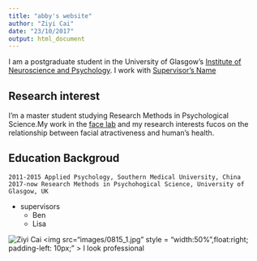 ```yaml
---
title: "abby's website"
author: "Ziyi Cai"
date: "23/10/2017"
output: html_document
---
```


I am a postgraduate student in the University of Glasgow's
[Institute of Neuroscience and Psychology](http://www.gla.ac.uk/researchinstitutes/neurosciencepsychology/).
I work with [Supervisor's Name](http://supervisor/website)

## Research interest

I'm a master student studying Research Methods in Psychological Science.My work in the [face lab](http://facelab.org/) and my research interests fucos on the relationship between facial atractiveness and human's health.

## Education Backgroud
    2011-2015 Applied Psychology, Southern Medical University, China
    2017-now Research Methods in Psychohogical Science, University of Glasgow, UK
    

* supervisors
    * Ben
    * Lisa
    
![Ziyi Cai](images/0815_1.jpg)
<img src="images/0815_1.jpg" 
     style = "width:50%",float:right;
     padding-left: 10px;" >
     I look professional